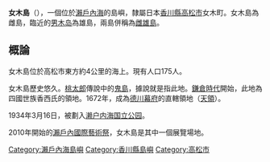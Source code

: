 {{Multiple issues|
{{Expand language|1=ja|time=2020-11-22T03:52:02+00:00}}
{{Unreferenced|time=2020-11-22T03:52:02+00:00}}
}}
{{Infobox islands|country={{JPN}}|岛名=女木岛|image=[[File:サンポート髙松より望む.JPG|280px]]|area km2=2.62|coastline km=8.9|highest mount={{lang|ja|タカト山}}|elevation m=216.0}}

'''女木島'''（{{jpn|j=女木島|hg=めぎじま|rm=Megijima|f=y}}），一個位於[[瀨戶內海|瀨戶內海]]的島嶼，隸屬日本[[香川縣|香川縣]][[高松市|高松市]]女木町。女木島為雌島，臨近的[[男木岛|男木岛]]為雄島，兩島併稱為[[雌雄島|雌雄島]]。

==概論==
女木島位於高松市東方約4公里的海上。現有人口175人。

女木島歷史悠久。[[桃太郎|桃太郎]]傳說中的[[鬼島|鬼島]]，據說就是指此地。[[鎌倉時代|鎌倉時代]]開始，此地為四國世族香西氏的領地。1672年，成為[[德川幕府|德川幕府]]的直轄領地（[[天領|天領]]）。

1934年3月16日，被劃入[[濑户内海国立公园|濑户内海国立公园]]。

2010年開始的[[瀨戶內國際藝術祭|瀨戶內國際藝術祭]]，女木島是其中一個展覽場地。
[[Category:瀨戶內海島嶼|Category:瀨戶內海島嶼]]
[[Category:香川縣島嶼|Category:香川縣島嶼]]
[[Category:高松市|Category:高松市]]